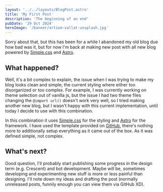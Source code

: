 ```yaml
---
layout: '../../layouts/BlogPost.astro'
title: 'My First Post'
description: 'The beginning of an end'
pubDate: '29 Oct 2024'
heroImage: '/banner/artiom-vallat-unsplash.jpg'
---
```


Sorry about that, but this has been for a while I abandoned my old blog due how bad was it, but for now I'm back at 
making new post with all new blog powered by [Simple.css](https://simplecss.org) and [Astro](https://astro.build).

## What happened?
Well, it's a bit complex to explain, the issue when I was trying to make my blog looks clean and simple, the current 
styling where either too disorganized or too complex. For example, I was currently working on theme selection out of 
vanilla js, but the issue I had two theme files changing the `@import url()` doesn't work very well, so I tried making 
another new blog, but I wasn't happy with this current implementation, until today I decide to use with this combination.

In this combination it uses [Simple.css](https://simplecss.org) for the styling and [Astro](https://astro.build) for the
framework. I have used the template provided on [GitHub](https://github.com/lkhrs/astro-simple), there's nothing more to
additionally setup everything as it came out of the box. As it was defined simple, not complex.

## What's next?
Good question, I'll probably start publishing some progress in the design term (e.g. Crescent) and bot development. 
Maybe will be, sometimes developing and experimenting new stuff is more or less painful than designing. I'll note down
my ideas and drafting the post (normally unreleased posts, funnily enough you can view them via GitHub XD).
